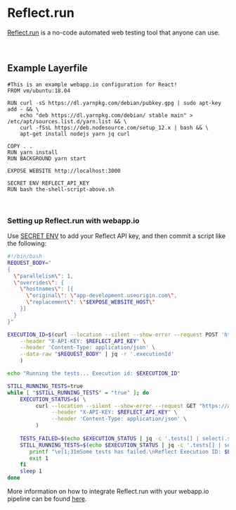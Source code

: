 # Reflect.run

[Reflect.run](https://reflect.run/) is a no-code automated web testing tool that anyone can use. 

<br />

## Example Layerfile

```Layerfile
#This is an example webapp.io configuration for React!
FROM vm/ubuntu:18.04

RUN curl -sS https://dl.yarnpkg.com/debian/pubkey.gpg | sudo apt-key add - && \
    echo "deb https://dl.yarnpkg.com/debian/ stable main" > /etc/apt/sources.list.d/yarn.list && \
    curl -fSsL https://deb.nodesource.com/setup_12.x | bash && \
    apt-get install nodejs yarn jq curl

COPY . .
RUN yarn install
RUN BACKGROUND yarn start

EXPOSE WEBSITE http://localhost:3000

SECRET ENV REFLECT_API_KEY
RUN bash the-shell-script-above.sh
```

<br />

### Setting up Reflect.run with webapp.io

Use [SECRET ENV](https://webapp.io/docs/layerfile-reference/secret-environments) to add your Reflect API key, and then commit a script like the following:

```bash
#!/bin/bash
REQUEST_BODY="
{
  \"parallelism\": 1,
  \"overrides\": {
    \"hostnames\": [{
      \"original\": \"app-development.useorigin.com\",
      \"replacement\": \"$EXPOSE_WEBSITE_HOST\"
    }]
  }
}"

EXECUTION_ID=$(curl --location --silent --show-error --request POST 'https://api.reflect.run/v1/tags/suite/executions' \
    --header "X-API-KEY: $REFLECT_API_KEY" \
    --header 'Content-Type: application/json' \
    --data-raw "$REQUEST_BODY" | jq -r '.executionId'
    )

echo "Running the tests... Execution id: $EXECUTION_ID"

STILL_RUNNING_TESTS=true
while [ "$STILL_RUNNING_TESTS" = "true" ]; do
    EXECUTION_STATUS=$( \
         curl --location --silent --show-error --request GET "https://api.reflect.run/v1/executions/$EXECUTION_ID" \
              --header "X-API-KEY: $REFLECT_API_KEY" \
              --header 'Content-Type: application/json' \
         )
    
    TESTS_FAILED=$(echo $EXECUTION_STATUS | jq -c '.tests[] | select(.status | contains("failed"))')
    STILL_RUNNING_TESTS=$(echo $EXECUTION_STATUS | jq -c '.tests[] | select(.status | contains("running") or contains("queued")) | length > 0')    if ! [[ -z "$TESTS_FAILED" ]]; then
       printf "\e[1;31mSome tests has failed.\nReflect Execution ID: $EXECUTION_ID\nFailed tests: $TESTS_FAILED\n\n" >&2
       exit 1
    fi
    sleep 1
done
```

More information on how to integrate Reflect.run with your webapp.io pipeline can be found [here](https://reflect.run/docs/integrations/continuous-integration/).
